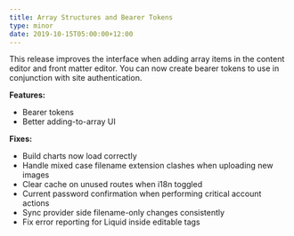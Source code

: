 ```yaml
---
title: Array Structures and Bearer Tokens
type: minor
date: 2019-10-15T05:00:00+12:00
---
```


This release improves the interface when adding array items in the content editor and front matter editor. You can now create bearer tokens to use in conjunction with site authentication.

**Features:**

* Bearer tokens
* Better adding-to-array UI

**Fixes:**

* Build charts now load correctly
* Handle mixed case filename extension clashes when uploading new images
* Clear cache on unused routes when i18n toggled
* Current password confirmation when performing critical account actions
* Sync provider side filename-only changes consistently
* Fix error reporting for Liquid inside editable tags
